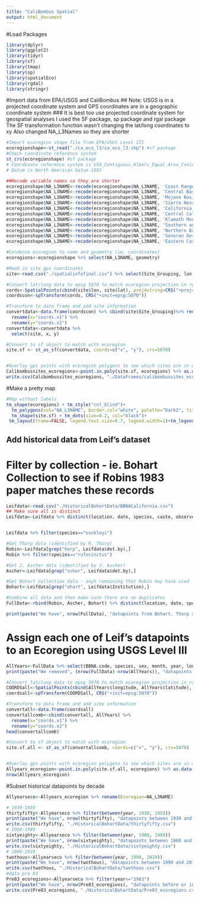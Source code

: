 ```yaml
---
title: "CaliBombus Spatial"
output: html_document
---
```


#Load Packages
```r
library(dplyr)
library(ggplot2)
library(tidyr)
library(sf)
library(tmap)
library(sp)
library(spatialEco)
library(rgdal)
library(stringr)


```

#Import data from EPA/USGS and CaliBombus
## Note: USGS is in a projected coordinate system and GPS coordinates are in a geographic coordinate system 
### It is best too use projected coordinate system for geospatial analyses
I used the SF package, sp package and rgal package
The SF transformation function wasn't changing the lat/long coordinates to xy 
Also changed NA_L3Names so they are shorter 
```r
#Import ecoregion shape file from EPA/USGS Level III 
ecoregionshape<-st_read("./ca_eco_l3/ca_eco_l3.shp") #sf package
#Check coordinate reference system 
st_crs(ecoregionshape) #sf package
# Coordinate reference system is USA_Contiguous_Albers_Equal_Area_Conic_USGS_version
# Datum is North American Datum 1983

##Recode variable names so they are shorter 
ecoregionshape$NA_L3NAME<-recode(ecoregionshape$NA_L3NAME, 'Coast Range' = "Coast Range")
ecoregionshape$NA_L3NAME<-recode(ecoregionshape$NA_L3NAME, 'Central Basin and Range' = "Central Basin")
ecoregionshape$NA_L3NAME<-recode(ecoregionshape$NA_L3NAME, 'Mojave Basin and Range' = "Mojave Basin Range")
ecoregionshape$NA_L3NAME<-recode(ecoregionshape$NA_L3NAME, 'Sierra Nevada' = "Sierra Nevada")
ecoregionshape$NA_L3NAME<-recode(ecoregionshape$NA_L3NAME, 'California Coastal Sage, Chaparral, and Oak Woodlands' = "Coastal Sage")
ecoregionshape$NA_L3NAME<-recode(ecoregionshape$NA_L3NAME, 'Central California Valley' = "Central California Valley")
ecoregionshape$NA_L3NAME<-recode(ecoregionshape$NA_L3NAME, 'Klamath Mountains' = "Klamath")
ecoregionshape$NA_L3NAME<-recode(ecoregionshape$NA_L3NAME, 'Southern and Baja California Pine-Oak Mountains' = "Southern California Mountains")
ecoregionshape$NA_L3NAME<-recode(ecoregionshape$NA_L3NAME, 'Northern Basin and Range' = "Northern Basin")
ecoregionshape$NA_L3NAME<-recode(ecoregionshape$NA_L3NAME, 'Sonoran Desert' = "Sonoran Desert")
ecoregionshape$NA_L3NAME<-recode(ecoregionshape$NA_L3NAME, 'Eastern Cascades Slopes and Foothills' = "Eastern Cascades")

#Condense ecoregion to name and geometry (ie. coordinates)
ecoregions<-ecoregionshape %>% select(NA_L3NAME, geometry)

#Read in site gps coordinates
site<-read.csv("./spatialinfofinal.csv") %>% select(Site_Grouping, lon, lat) 

#Convert lat/long data to epsg 5070 to match ecoregion projection in rgdal package
cords<-SpatialPoints(cbind(site$lon, site$lat), proj4string=CRS("+proj=longlat"))
coordscon<-spTransform(cords, CRS("+init=epsg:5070"))

#Transform to data frame and add site information 
convertdata<-data.frame(coordscon) %>% cbind(site$Site_Grouping)%>% rename(site="site$Site_Grouping" ) %>% 
  rename(x="coords.x1") %>% 
  rename(y="coords.x2")
convertdata<-convertdata %>% 
  select(site, x, y)

#Convert to sf object to match with ecoregion 
site.sf <- st_as_sf(convertdata, coords=c("x", "y"), crs=5070) 


#Overlay gps points with ecoregion polygons to see which sites are in which ecoregions
Calibombussites_ecoregions<-point.in.poly(site.sf, ecoregions) %>% as.data.frame()
write.csv(Calibombussites_ecoregions, "./DataFrames/calibombussites_ecoregion.csv")
```
#Make a pretty map 
```r
#Map without labels
tm_shape(ecoregions) + tm_style("col_blind")+
  tm_polygons(col="NA_L3NAME", border.col="white", palette="Dark2", title="Ecoregion")+
  tm_shape(site.sf) + tm_dots(size=0.2, col="black")+
 tm_layout(frame=FALSE, legend.text.size=0.7, legend.width=1)+tm_legend(legend.position=c("right", "top"), outside=TRUE) 

```

## Add historical data from Leif's dataset
# Filter by collection - ie. Bohart Collection to see if Robins 1983 paper matches these records
```r
Leifdata<-read.csv("./HistoricalBohartData/BBNACalifornia.csv")
## Make sure all is distinct 
Leifdata<-Leifdata %>% distinct(location, date, species, caste, observers, .keep_all=TRUE) 


Leifdata %>% filter(species=="suckleyi")

#Get Thorp data (identified by R. Thorp)
Robin<-Leifdata[grep("horp", Leifdata$det.by),] 
Robin %>% filter(species=="rufocinctus")

#Get J. Ascher data (identified by J. Ascher)
Ascher<-Leifdata[grep("scher", Leifdata$det.by),] 

#Get Bohart collection data - anyh remaining that Robin may have used 
Bohart<-Leifdata[grep("ohart", Leifdata$Institution),] 

#Combine all data and then make sure there are no duplicates 
FullData<-rbind(Robin, Ascher, Bohart) %>% distinct(location, date, species, caste, observers, .keep_all=TRUE) 

print(paste("We have", nrow(FullData), "datapoints from Bohart, Thorp and Ascher"))
```


# Assign each one of Leif's datapoints to an Ecoregion using USGS Level III
```r

AllYears<-FullData %>% select(BBNA.code, species, sex, month, year, longitude, latitude) %>% na.omit()
print(paste("We removed", (nrow(FullData)-nrow(AllYears)), "datapoints that had NA coordinates"))

#Convert lat/long data to epsg 5070 to match ecoregion projection in rgdal package
COORDSall<-SpatialPoints(cbind(AllYears$longitude, AllYears$latitude), proj4string=CRS("+proj=longlat"))
coordsall<-spTransform(COORDSall, CRS("+init=epsg:5070"))

#Transform to data frame and add site information 
convertall<-data.frame(coordsall) 
convertallcomb<-cbind(convertall, AllYears) %>% 
  rename(x="coords.x1") %>% 
  rename(y="coords.x2")
head(convertallcomb)

#Convert to sf object to match with ecoregion 
site.sf.all <- st_as_sf(convertallcomb, coords=c("x", "y"), crs=5070) 


#Overlay gps points with ecoregion polygons to see which sites are in which ecoregions
Allyears_ecoregion<-point.in.poly(site.sf.all, ecoregions) %>% as.data.frame()
nrow(Allyears_ecoregion) 
```

#Subset historical datapoints by decade 
```r
Allyearseco<-Allyears_ecoregion %>% rename(Ecoregion=NA_L3NAME)

# 1930-1959
thirtyfifty<-Allyearseco %>% filter(between(year, 1930, 1959))
print(paste("We have", nrow(thirtyfifty), "datapoints between 1930 and 1959"))
write.csv(thirtyfifty, "./HistoricalBohartData/thirtyfifty.csv")
# 1960-1989
sixtyeighty<-Allyearseco %>% filter(between(year, 1960, 1989))
print(paste("We have", nrow(sixtyeighty), "datapoints between 1960 and 1989"))
write.csv(sixtyeighty, "./HistoricalBohartData/sixtyeighty.csv")
# 2000-2019
twothous<-Allyearseco %>% filter(between(year, 1990, 2019))
print(paste("We have", nrow(twothous), "datapoints between 1990 and 2019"))
write.csv(twothous, "./HistoricalBohartData/twothous.csv")
#data pre 83
Pre83_ecoregions<-Allyearseco %>% filter(year<="1983")
print(paste("We have", nrow(Pre83_ecoregions), "datapoints before or in 1983"))
write.csv(Pre83_ecoregions, "./HistoricalBohartData/Pre83_ecoregions.csv")
```






